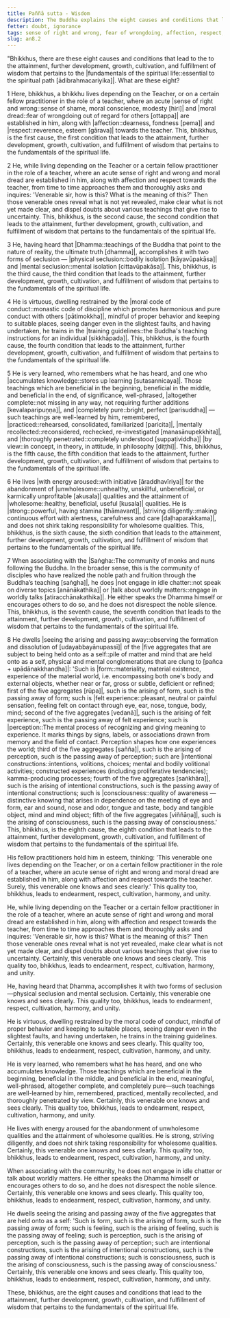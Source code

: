```yaml
---
title: Paññā sutta - Wisdom
description: The Buddha explains the eight causes and conditions that lead to the attainment, further development, growth, cultivation, and fulfillment of wisdom that pertains to the fundamentals of the spiritual life.
fetter: doubt, ignorance
tags: sense of right and wrong, fear of wrongdoing, affection, respect, inquiring, seclusion, aroused energy, five aggregates, wisdom, ignorance, an, an8
slug: an8.2
---
```


"Bhikkhus, there are these eight causes and conditions that lead to the to the attainment, further development, growth, cultivation, and fulfillment of wisdom that pertains to the |fundamentals of the spiritual life::essential to the spiritual path [ādibrahmacariyika]|. What are these eight?

1 Here, bhikkhus, a bhikkhu lives depending on the Teacher, or on a certain fellow practitioner in the role of a teacher, where an acute |sense of right and wrong::sense of shame, moral conscience, modesty [hiri]| and |moral dread::fear of wrongdoing out of regard for others [ottappa]| are established in him, along with |affection::dearness, fondness [pema]| and |respect::reverence, esteem [gārava]| towards the teacher. This, bhikkhus, is the first cause, the first condition that leads to the attainment, further development, growth, cultivation, and fulfillment of wisdom that pertains to the fundamentals of the spiritual life.

2 He, while living depending on the Teacher or a certain fellow practitioner in the role of a teacher, where an acute sense of right and wrong and moral dread are established in him, along with affection and respect towards the teacher, from time to time approaches them and thoroughly asks and inquires: 'Venerable sir, how is this? What is the meaning of this?' Then those venerable ones reveal what is not yet revealed, make clear what is not yet made clear, and dispel doubts about various teachings that give rise to uncertainty. This, bhikkhus, is the second cause, the second condition that leads to the attainment, further development, growth, cultivation, and fulfillment of wisdom that pertains to the fundamentals of the spiritual life.

3 He, having heard that |Dhamma::teachings of the Buddha that point to the nature of reality, the ultimate truth [dhamma]|, accomplishes it with two forms of seclusion — |physical seclusion::bodily isolation [kāyavūpakāsa]| and |mental seclusion::mental isolation [cittavūpakāsa]|. This, bhikkhus, is the third cause, the third condition that leads to the attainment, further development, growth, cultivation, and fulfillment of wisdom that pertains to the fundamentals of the spiritual life.

4 He is virtuous, dwelling restrained by the |moral code of conduct::monastic code of discipline which promotes harmonious and pure conduct with others [pātimokkha]|, mindful of proper behavior and keeping to suitable places, seeing danger even in the slightest faults, and having undertaken, he trains in the |training guidelines::the Buddha's teaching instructions for an individual [sikkhāpada]|. This, bhikkhus, is the fourth cause, the fourth condition that leads to the attainment, further development, growth, cultivation, and fulfillment of wisdom that pertains to the fundamentals of the spiritual life.

5 He is very learned, who remembers what he has heard, and one who |accumulates knowledge::stores up learning [sutasannicaya]|. Those teachings which are beneficial in the beginning, beneficial in the middle, and beneficial in the end, of significance, well-phrased, |altogether complete::not missing in any way, not requiring further additions [kevalaparipuṇṇa]|, and |completely pure::bright, perfect [parisuddha]| — such teachings are well-learned by him, remembered, |practiced::rehearsed, consolidated, familiarized [paricita]|, |mentally recollected::reconsidered, rechecked, re-investigated [manasānupekkhita]|, and |thoroughly penetrated::completely understood [suppaṭividdha]| |by view::in concept, in theory, in attitude, in philosophy [diṭṭhi]|. This, bhikkhus, is the fifth cause, the fifth condition that leads to the attainment, further development, growth, cultivation, and fulfillment of wisdom that pertains to the fundamentals of the spiritual life.

6 He lives |with energy aroused::with initiative [āraddhavīriya]| for the abandonment of |unwholesome::unhealthy, unskillful, unbeneficial, or karmically unprofitable [akusala]| qualities and the attainment of |wholesome::healthy, beneficial, useful [kusala]| qualities. He is |strong::powerful, having stamina [thāmavant]|, |striving diligently::making continuous effort with alertness, carefulness and care [daḷhaparakkama]|, and does not shirk taking responsibility for wholesome qualities. This, bhikkhus, is the sixth cause, the sixth condition that leads to the attainment, further development, growth, cultivation, and fulfillment of wisdom that pertains to the fundamentals of the spiritual life.

7 When associating with the |Saṅgha::The community of monks and nuns following the Buddha. In the broader sense, this is the community of disciples who have realized the noble path and fruition through the Buddha’s teaching [saṅgha]|, he does |not engage in idle chatter::not speak on diverse topics [anānākathika]| or |talk about worldly matters::engage in worldly talks [atiracchānakathika]|. He either speaks the Dhamma himself or encourages others to do so, and he does not disrespect the noble silence. This, bhikkhus, is the seventh cause, the seventh condition that leads to the attainment, further development, growth, cultivation, and fulfillment of wisdom that pertains to the fundamentals of the spiritual life.

8 He dwells |seeing the arising and passing away::observing the formation and dissolution of [udayabbayānupassī]| of the |five aggregates that are subject to being held onto as a self::pile of matter and mind that are held onto as a self, physical and mental conglomerations that are clung to [pañca + upādānakkhandha]|: 'Such is |form::materiality, material existence, experience of the material world, i.e. encompassing both one's body and external objects, whether near or far, gross or subtle, deficient or refined; first of the five aggregates [rūpa]|, such is the arising of form, such is the passing away of form; such is |felt experience::pleasant, neutral or painful sensation, feeling felt on contact through eye, ear, nose, tongue, body, mind; second of the five aggregates [vedanā]|, such is the arising of felt experience, such is the passing away of felt experience; such is |perception::The mental process of recognizing and giving meaning to experience. It marks things by signs, labels, or associations drawn from memory and the field of contact. Perception shapes how one experiences the world; third of the five aggregates [sañña]|, such is the arising of perception, such is the passing away of perception; such are |intentional constructions::intentions, volitions, choices; mental and bodily volitional activities; constructed experiences (including proliferative tendencies); kamma-producing processes; fourth of the five aggregates [saṅkhāra]|, such is the arising of intentional constructions, such is the passing away of intentional constructions; such is |consciousness::quality of awareness — distinctive knowing that arises in dependence on the meeting of eye and form, ear and sound, nose and odor, tongue and taste, body and tangible object, mind and mind object; fifth of the five aggregates [viññāṇa]|, such is the arising of consciousness, such is the passing away of consciousness.' This, bhikkhus, is the eighth cause, the eighth condition that leads to the attainment, further development, growth, cultivation, and fulfillment of wisdom that pertains to the fundamentals of the spiritual life.

His fellow practitioners hold him in esteem, thinking: 'This venerable one lives depending on the Teacher, or on a certain fellow practitioner in the role of a teacher, where an acute sense of right and wrong and moral dread are established in him, along with affection and respect towards the teacher. Surely, this venerable one knows and sees clearly.' This quality too, bhikkhus, leads to endearment, respect, cultivation, harmony, and unity.

He, while living depending on the Teacher or a certain fellow practitioner in the role of a teacher, where an acute sense of right and wrong and moral dread are established in him, along with affection and respect towards the teacher, from time to time approaches them and thoroughly asks and inquires: 'Venerable sir, how is this? What is the meaning of this?' Then those venerable ones reveal what is not yet revealed, make clear what is not yet made clear, and dispel doubts about various teachings that give rise to uncertainty. Certainly, this venerable one knows and sees clearly. This quality too, bhikkhus, leads to endearment, respect, cultivation, harmony, and unity.

He, having heard that Dhamma, accomplishes it with two forms of seclusion—physical seclusion and mental seclusion. Certainly, this venerable one knows and sees clearly. This quality too, bhikkhus, leads to endearment, respect, cultivation, harmony, and unity.

He is virtuous, dwelling restrained by the moral code of conduct, mindful of proper behavior and keeping to suitable places, seeing danger even in the slightest faults, and having undertaken, he trains in the training guidelines. Certainly, this venerable one knows and sees clearly. This quality too, bhikkhus, leads to endearment, respect, cultivation, harmony, and unity.

He is very learned, who remembers what he has heard, and one who accumulates knowledge. Those teachings which are beneficial in the beginning, beneficial in the middle, and beneficial in the end, meaningful, well-phrased, altogether complete, and completely pure—such teachings are well-learned by him, remembered, practiced, mentally recollected, and thoroughly penetrated by view. Certainly, this venerable one knows and sees clearly. This quality too, bhikkhus, leads to endearment, respect, cultivation, harmony, and unity.

He lives with energy aroused for the abandonment of unwholesome qualities and the attainment of wholesome qualities. He is strong, striving diligently, and does not shirk taking responsibility for wholesome qualities. Certainly, this venerable one knows and sees clearly. This quality too, bhikkhus, leads to endearment, respect, cultivation, harmony, and unity.

When associating with the community, he does not engage in idle chatter or talk about worldly matters. He either speaks the Dhamma himself or encourages others to do so, and he does not disrespect the noble silence. Certainly, this venerable one knows and sees clearly. This quality too, bhikkhus, leads to endearment, respect, cultivation, harmony, and unity.

He dwells seeing the arising and passing away of the five aggregates that are held onto as a self: 'Such is form, such is the arising of form, such is the passing away of form; such is feeling, such is the arising of feeling, such is the passing away of feeling; such is perception, such is the arising of perception, such is the passing away of perception; such are intentional constructions, such is the arising of intentional constructions, such is the passing away of intentional constructions; such is consciousness, such is the arising of consciousness, such is the passing away of consciousness.' Certainly, this venerable one knows and sees clearly. This quality too, bhikkhus, leads to endearment, respect, cultivation, harmony, and unity.

These, bhikkhus, are the eight causes and conditions that lead to the attainment, further development, growth, cultivation, and fulfillment of wisdom that pertains to the fundamentals of the spiritual life.